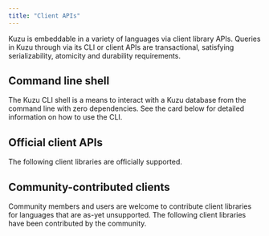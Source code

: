 ```yaml
---
title: "Client APIs"
---
```



Kuzu is embeddable in a variety of languages via client library APIs. Queries in Kuzu through via
its CLI or client APIs are transactional, satisfying serializability, atomicity and durability requirements.

## Command line shell

The Kuzu CLI shell is a means to interact with a Kuzu database from the command line with zero dependencies.
See the card below for detailed information on how to use the CLI.

<LinkCard
  title="Command Line"
  href="/client-apis/cli"
/>

## Official client APIs

The following client libraries are officially supported.

<CardGrid>
  <LinkCard
    title="Python"
    href="/client-apis/python"
  />
  <LinkCard
    title="Node.js"
    href="/client-apis/nodejs"
  />
  <LinkCard
    title="Java"
    href="/client-apis/java"
  />
  <LinkCard
    title="Rust"
    href="/client-apis/rust"
  />
  <LinkCard
    title="C"
    href="/client-apis/c"
  />
  <LinkCard
    title="C++"
    href="/client-apis/cpp"
  />
</CardGrid>


## Community-contributed clients

Community members and users are welcome to contribute client libraries for languages that are as-yet
unsupported. The following client libraries have been contributed by the community.

<CardGrid>
  <LinkCard
    title=".NET"
    href="/client-apis/net"
  />

  <LinkCard
    title="Elixir"
    href="/client-apis/elixir"
  />
</CardGrid>
